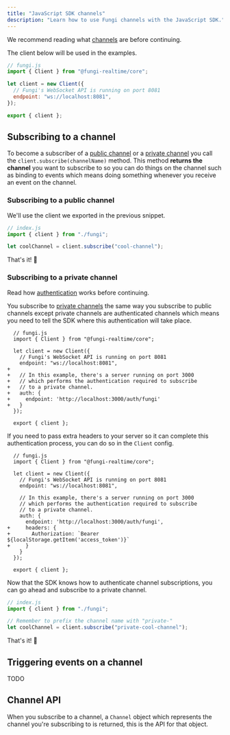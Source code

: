```yaml
---
title: "JavaScript SDK channels"
description: "Learn how to use Fungi channels with the JavaScript SDK."
---
```



We recommend reading what [channels](/docs/getting-started/what-is-Fungi#channels) are before continuing.

The client below will be used in the examples.

```js
// fungi.js
import { Client } from "@fungi-realtime/core";

let client = new Client({
  // Fungi's WebSocket API is running on port 8081
  endpoint: "ws://localhost:8081",
});

export { client };
```

## Subscribing to a channel

To become a subscriber of a [public channel](/docs/getting-started/what-is-Fungi#public-channels) or a [private channel](/docs/getting-started/what-is-Fungi#private-channels) you call the `client.subscribe(channelName)` method. This method **returns the channel** you want to subscribe to so you can do things on the channel such as binding to events which means doing something whenever you receive an event on the channel.

### Subscribing to a public channel

We'll use the client we exported in the previous snippet.

```js
// index.js
import { client } from "./fungi";

let coolChannel = client.subscribe("cool-channel");
```

That's it! 🎉

### Subscribing to a private channel

Read how [authentication](/docs/core-concepts/authentication) works before continuing.

You subscribe to [private channels](/docs/getting-started/what-is-Fungi#private-channels) the same way you subscribe to public channels except private channels are authenticated channels which means you need to tell the SDK where this authentication will take place.

```diff-js
  // fungi.js
  import { Client } from "@fungi-realtime/core";

  let client = new Client({
    // Fungi's WebSocket API is running on port 8081
    endpoint: "ws://localhost:8081",
+
+   // In this example, there's a server running on port 3000
+   // which performs the authentication required to subscribe
+   // to a private channel.
+   auth: {
+     endpoint: 'http://localhost:3000/auth/fungi'
+   }
  });

  export { client };
```

If you need to pass extra headers to your server so it can complete this authentication process, you can do so in the `Client` config.

```diff-js
  // fungi.js
  import { Client } from "@fungi-realtime/core";

  let client = new Client({
    // Fungi's WebSocket API is running on port 8081
    endpoint: "ws://localhost:8081",

    // In this example, there's a server running on port 3000
    // which performs the authentication required to subscribe
    // to a private channel.
    auth: {
      endpoint: 'http://localhost:3000/auth/fungi',
+     headers: {
+       Authorization: `Bearer ${localStorage.getItem('access_token')}`
+     }
    }
  });

  export { client };
```

Now that the SDK knows how to authenticate channel subscriptions, you can go ahead and subscribe to a private channel.

```js
// index.js
import { client } from "./fungi";

// Remember to prefix the channel name with "private-"
let coolChannel = client.subscribe("private-cool-channel");
```

That's it! 🎉

## Triggering events on a channel

TODO

## Channel API

When you subscribe to a channel, a `Channel` object which represents the channel you're subscribing to is returned, this is the API for that object.

<ChannelAPI />
